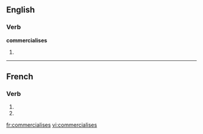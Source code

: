 {{also|commercialisés}}
==English==

===Verb===
'''commercialises'''

# {{third-person singular of|[[commercialise]]}}

----

==French==

===Verb===
{{fr-verb-form}}

# {{form of|[[second-person|Second-person]] [[singular]] [[present indicative]]|commercialiser|lang=fr}}
# {{form of|Second-person singular [[present subjunctive]]|commercialiser |lang=fr}}

[[fr:commercialises]]
[[vi:commercialises]]